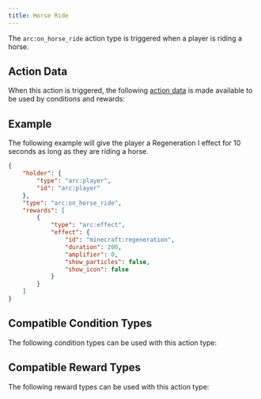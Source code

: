 ```yaml
---
title: Horse Ride
---
```



The `arc:on_horse_ride` action type is triggered when a player is riding a horse.

## Action Data

When this action is triggered, the following [action data](/docs/arc/wiki/action_data/index.mdx) is made available to be used by conditions and rewards:

<ActionDataTable actionType="horse_ride" />

## Example

The following example will give the player a Regeneration I effect for 10 seconds as long as they are riding a horse.

```json title="data/my_datapack/arc/regeneration_on_horse_ride.json"
{
    "holder": {
        "type": "arc:player",
        "id": "arc:player"
    },
    "type": "arc:on_horse_ride",
    "rewards": [
        {
            "type": "arc:effect",
            "effect": {
                "id": "minecraft:regeneration",
                "duration": 200,
                "amplifier": 0,
                "show_particles": false,
                "show_icon": false
            }
        }
    ]
}
```

## Compatible Condition Types

The following condition types can be used with this action type:

<CompatibleConditionTypes actionType="horse_ride" />

## Compatible Reward Types

The following reward types can be used with this action type:

<CompatibleRewardTypes actionType="horse_ride" />